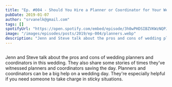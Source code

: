 ```yaml
---
title: "Ep. #004 - Should You Hire a Planner or Coordinator for Your Wedding?"
pubDate: 2019-01-07
author: "srvanelk@gmail.com"
tags: []
spotifyUrl: "https://open.spotify.com/embed/episode/3h0wPHDSIBZVKWzNQPJCkC?utm_source=generator&theme=0"
image: "/images/episodes/posts/2019/ep-004/planners.webp"
description: "Jenn and Steve talk about the pros and cons of wedding planners and coordinators in this wedding. They also share some stories of times they've witnessed planners and coordinators saving the day."
---
```



<figure>
  <img src="/images/episodes/posts/2019/ep-004/planners.webp" alt="" />
</figure>

<SpotifyEmbed
  spotifyUrl={frontmatter.spotifyUrl}
  coverImage="/images/global/wedded_logo.webp"
  coverAlt={frontmatter.title}
  title="Wedded"
  subtitle="Tap to load this episode"
/>

Jenn and Steve talk about the pros and cons of wedding planners and coordinators in this wedding. They also share some stories of times they've witnessed planners and coordinators saving the day. Planners and coordinators can be a big help on a wedding day. They're especially helpful if you need someone to take charge in sticky situations.
